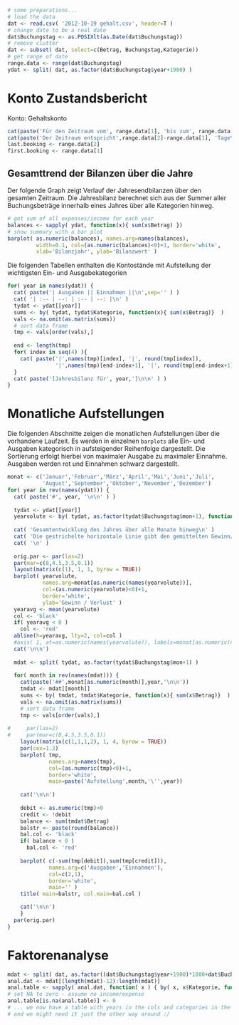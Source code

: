 ```r
# some preparations...
# load the data
dat <- read.csv( '2012-10-19 gehalt.csv', header=T )
# change date to be a real date
dat$Buchungstag <- as.POSIXlt(as.Date(dat$Buchungstag))
# remove clutter
dat <- subset( dat, select=c(Betrag, Buchungstag,Kategorie))
# get range of date
range.data <- range(dat$Buchungstag)
ydat <- split( dat, as.factor(dat$Buchungstag$year+1900) )
```

# Konto Zustandsbericht 

Konto: Gehaltskonto

``` r
cat(paste('Für den Zeitraum vom', range.data[1], 'bis zum', range.data[2],'\n'))
cat(paste('Der Zeitraum entspricht',range.data[2]-range.data[1], 'Tage\n'))
last.booking <- range.data[2]
first.booking <- range.data[1]
```

## Gesamttrend der Bilanzen über die Jahre

Der folgende Graph zeigt Verlauf der Jahresendbilanzen über den gesamten Zeitraum. 
Die Jahresbilanz berechnet sich aus der Summer aller Buchungsbeträge innerhalb eines Jahres über alle Kategorien hinweg.

```r
# get sum of all expenses/income for each year
balances <- sapply( ydat, function(x){ sum(x$Betrag) })
# show summary with a bar plot
barplot( as.numeric(balances), names.arg=names(balances),
         width=0.1, col=(as.numeric(balances)<0)+1, border='white',
         xlab='Bilanzjahr', ylab='Bilanzwert' )
```

Die folgenden Tabellen enthalten die Kontostände mit Aufstellung der wichtigsten Ein- und Ausgabekategorien

```r
for( year in names(ydat)) {
  cat( paste('| Ausgaben || Einnahmen ||\n',sep='' ) )
  cat( '| :-- | --: | :-- | --: |\n' )
  tydat <- ydat[[year]]
  sums <- by( tydat, tydat$Kategorie, function(x){ sum(x$Betrag)}  )
  vals <- na.omit(as.matrix(sums))
  # sort data frame
  tmp <- vals[order(vals),]
  
  end <- length(tmp)
  for( index in seq(4) ){
    cat( paste('|',names(tmp)[index], '|', round(tmp[index]),
               '|',names(tmp)[end-index+1], '|', round(tmp[end-index+1]), '|\n') )
  }
  cat( paste('[Jahresbilanz für', year,']\n\n' ) )
}
```

# Monatliche Aufstellungen

Die folgenden Abschnitte zeigen die monatlichen Aufstellungen über die vorhandene Laufzeit.
Es werden in einzelnen `barplots` alle Ein- und Ausgaben kategorisch in aufsteigender Reihenfolge dargestellt.
Die Sortierung erfolgt hierbei von maximaler Ausgabe zu maximaler Einnahme.
Ausgaben werden rot und Einnahmen schwarz dargestellt.

```r
monat <- c('Januar','Februar','März','April','Mai','Juni','Juli',
           'August','September','Oktober','November','Dezember')
for( year in rev(names(ydat))) {
  cat( paste('#', year, '\n\n' ) )
  
  tydat <- ydat[[year]]
  yearvolute <- by( tydat, as.factor(tydat$Buchungstag$mon+1), function(x){sum(x$Betrag)} )
  
  cat( 'Gesamtentwicklung des Jahres über alle Monate hinweg\n' )
  cat( 'Die gestrichelte horizontale Linie gibt den gemittelten Gewinn/Verlust pro Monat wieder\n' )
  cat( '\n' )
  
  orig.par <- par(las=2)
  par(mar=c(8,4.5,3.5,0.1))
  layout(matrix(c(1), 1, 1, byrow = TRUE))
  barplot( yearvolute, 
           names.arg=monat[as.numeric(names(yearvolute))],
           col=(as.numeric(yearvolute)<0)+1,
           border='white',
           ylab='Gewinn / Verlust' )
  yearavg <- mean(yearvolute)
  col <- 'black'
  if( yearavg < 0 )
    col <- 'red'
  abline(h=yearavg, lty=2, col=col )
  #axis( 1, at=as.numeric(names(yearvolute)), labels=monat[as.numeric(names(yearvolute))] )
  cat('\n\n')
  
  mdat <- split( tydat, as.factor(tydat$Buchungstag$mon+1) )
  
  for( month in rev(names(mdat))) {  
    cat(paste('##',monat[as.numeric(month)],year,'\n\n'))
    tmdat <- mdat[[month]]
    sums <- by( tmdat, tmdat$Kategorie, function(x){ sum(x$Betrag)}  )
    vals <- na.omit(as.matrix(sums))
    # sort data frame
    tmp <- vals[order(vals),]
    
#     par(las=2)
#     par(mar=c(8,4.5,3.5,0.1))
    layout(matrix(c(1,1,1,2), 1, 4, byrow = TRUE))
    par(cex=1.2)
    barplot( tmp, 
             names.arg=names(tmp),
             col=(as.numeric(tmp)<0)+1,
             border='white',
             main=paste('Aufstellung',month,'\'',year))
    
    cat('\n\n')
    
    debit <- as.numeric(tmp)<0
    credit <- !debit
    balance <- sum(tmdat$Betrag)
    balstr <- paste(round(balance))
    bal.col <- 'black'
    if( balance < 0 )
      bal.col <- 'red'
    
    barplot( c(-sum(tmp[debit]),sum(tmp[credit])),
             names.arg=c('Ausgaben','Einnahmen'),
             col=c(2,1),
             border='white',
             main='' )
    title( main=balstr, col.main=bal.col )

    cat('\n\n')
    }
  par(orig.par)
}
```

# Faktorenanalyse

```r
mdat <- split( dat, as.factor((dat$Buchungstag$year+1900)*1000+dat$Buchungstag$mon+1) )
anal.dat <- mdat[(length(mdat)-12):length(mdat)]
anal.table <- sapply( anal.dat, function( x ) { by( x, x$Kategorie, function(y){sum(y$Betrag)}) } )
# set NA to zero - assume no income/expense
anal.table[is.na(anal.table)] <- 0
# ... we now have a table with years in the cols and categories in the rows ...
# and we might need it just the other way around :/
```
